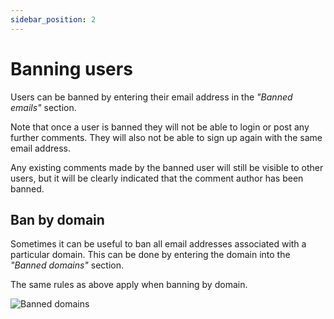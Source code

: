 ```yaml
---
sidebar_position: 2
---
```


# Banning users

Users can be banned by entering their email address in the _"Banned emails"_ section.

Note that once a user is banned they will not be able to login or post any further comments. They will also not be able to sign up again 
with the same email address.

Any existing comments made by the banned user will still be visible to other users, but it will be clearly indicated that 
the comment author has been banned.

## Ban by domain

Sometimes it can be useful to ban all email addresses associated with a particular domain. This can be done by entering the domain 
into the _"Banned domains"_ section.

The same rules as above apply when banning by domain.

![Banned domains](./assets/banned-domains.png)
